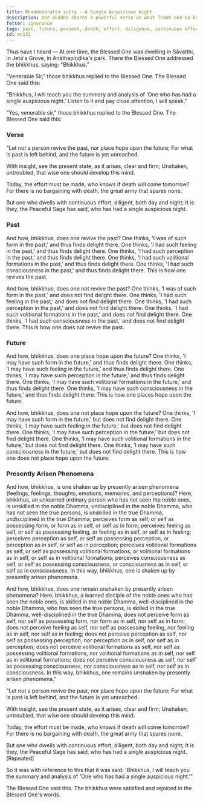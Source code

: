 ```yaml
---
title: Bhaddekaratta sutta - A Single Auspicious Night
description: The Buddha shares a powerful verse on what leads one to have had a single auspicious night.
fetter: ignorance
tags: past, future, present, death, effort, diligence, continuous effort, day, night, unshaken, untroubled, mn, mn101-152, mn131
id: mn131
---
```


Thus have I heard — At one time, the Blessed One was dwelling in Sāvatthi, in Jeta's Grove, in Anāthapiṇḍika's park. There the Blessed One addressed the bhikkhus, saying: "Bhikkhus."

"Venerable Sir," those bhikkhus replied to the Blessed One. The Blessed One said this:

"Bhikkhus, I will teach you the summary and analysis of 'One who has had a single auspicious night.' Listen to it and pay close attention, I will speak."

"Yes, venerable sir," those bhikkhus replied to the Blessed One. The Blessed One said this:

### Verse

"Let not a person revive the past,
nor place hope upon the future;
For what is past is left behind,
and the future is yet unreached.

With insight, see the present state,
as it arises, clear and firm;
Unshaken, untroubled,
that wise one should develop this mind.

Today, the effort must be made,
who knows if death will come tomorrow?
For there is no bargaining with death,
the great army that spares none.

But one who dwells with continuous effort,
diligent, both day and night;
It is they, the Peaceful Sage has said,
who has had a single auspicious night.

### Past

And how, bhikkhus, does one revive the past? One thinks, 'I was of such form in the past,' and thus finds delight there. One thinks, 'I had such feeling in the past,' and thus finds delight there. One thinks, 'I had such perception in the past,' and thus finds delight there. One thinks, 'I had such volitional formations in the past,' and thus finds delight there. One thinks, 'I had such consciousness in the past,' and thus finds delight there. This is how one revives the past.

And how, bhikkhus, does one not revive the past? One thinks, 'I was of such form in the past,' and does not find delight there. One thinks, 'I had such feeling in the past,' and does not find delight there. One thinks, 'I had such perception in the past,' and does not find delight there. One thinks, 'I had such volitional formations in the past,' and does not find delight there. One thinks, 'I had such consciousness in the past,' and does not find delight there. This is how one does not revive the past.

### Future

And how, bhikkhus, does one place hope upon the future? One thinks, 'I may have such form in the future,' and thus finds delight there. One thinks, 'I may have such feeling in the future,' and thus finds delight there. One thinks, 'I may have such perception in the future,' and thus finds delight there. One thinks, 'I may have such volitional formations in the future,' and thus finds delight there. One thinks, 'I may have such consciousness in the future,' and thus finds delight there. This is how one places hope upon the future.

And how, bhikkhus, does one not place hope upon the future? One thinks, 'I may have such form in the future,' but does not find delight there. One thinks, 'I may have such feeling in the future,' but does not find delight there. One thinks, 'I may have such perception in the future,' but does not find delight there. One thinks, 'I may have such volitional formations in the future,' but does not find delight there. One thinks, 'I may have such consciousness in the future,' but does not find delight there. This is how one does not place hope upon the future.

### Presently Arisen Phenomena

And how, bhikkhus, is one shaken up by presently arisen phenomena (feelings, feelings, thoughts, emotions, memories, and perceptions)? Here, bhikkhus, an unlearned ordinary person who has not seen the noble ones, is unskilled in the noble Dhamma, undisciplined in the noble Dhamma, who has not seen the true persons, is unskilled in the true Dhamma, undisciplined in the true Dhamma, perceives form as self, or self as possessing form, or form as in self, or self as in form; perceives feeling as self, or self as possessing feeling, or feeling as in self, or self as in feeling; perceives perception as self, or self as possessing perception, or perception as in self, or self as in perception; perceives volitional formations as self, or self as possessing volitional formations, or volitional formations as in self, or self as in volitional formations; perceives consciousness as self, or self as possessing consciousness, or consciousness as in self, or self as in consciousness. In this way, bhikkhus, one is shaken up by presently arisen phenomena.

And how, bhikkhus, does one remain unshaken by presently arisen phenomena? Here, bhikkhus, a learned disciple of the noble ones who has seen the noble ones, is skilled in the noble Dhamma, well-disciplined in the noble Dhamma, who has seen the true persons, is skilled in the true Dhamma, well-disciplined in the true Dhamma, does not perceive form as self, nor self as possessing form, nor form as in self, nor self as in form; does not perceive feeling as self, nor self as possessing feeling, nor feeling as in self, nor self as in feeling; does not perceive perception as self, nor self as possessing perception, nor perception as in self, nor self as in perception; does not perceive volitional formations as self, nor self as possessing volitional formations, nor volitional formations as in self, nor self as in volitional formations; does not perceive consciousness as self, nor self as possessing consciousness, nor consciousness as in self, nor self as in consciousness. In this way, bhikkhus, one remains unshaken by presently arisen phenomena."

"Let not a person revive the past,
nor place hope upon the future;
For what is past is left behind,
and the future is yet unreached.

With insight, see the present state,
as it arises, clear and firm;
Unshaken, untroubled,
that wise one should develop this mind.

Today, the effort must be made,
who knows if death will come tomorrow?
For there is no bargaining with death,
the great army that spares none.

But one who dwells with continuous effort,
diligent, both day and night;
It is they, the Peaceful Sage has said,
who has had a single auspicious night. [Repeated]

So it was with reference to this that it was said: 'Bhikkhus, I will teach you the summary and analysis of 'One who has had a single auspicious night.'"

The Blessed One said this. The bhikkhus were satisfied and rejoiced in the Blessed One's words.